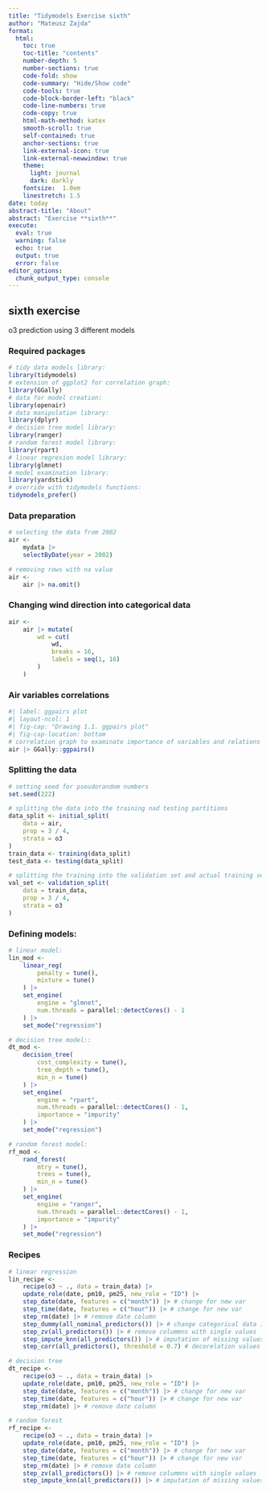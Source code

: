 ```yaml
---
title: "Tidymodels Exercise sixth"
author: "Mateusz Zajda"
format: 
  html:
    toc: true
    toc-title: "contents"
    number-depth: 5
    number-sections: true
    code-fold: show
    code-summary: "Hide/Show code"
    code-tools: true
    code-block-border-left: "black"
    code-line-numbers: true
    code-copy: true
    html-math-method: katex
    smooth-scroll: true
    self-contained: true
    anchor-sections: true
    link-external-icon: true
    link-external-newwindow: true
    theme: 
      light: journal
      dark: darkly
    fontsize:  1.0em
    linestretch: 1.5
date: today
abstract-title: "About"
abstract: "Exercise **sixth**"
execute: 
  eval: true
  warning: false
  echo: true
  output: true
  error: false
editor_options: 
  chunk_output_type: console
---
```


```{=html}
<style type="text/css"> body {text-align: justify} </style>
```
## sixth exercise
o3 prediction using 3 different models

### Required packages
```r
# tidy data models library:
library(tidymodels)
# extension of ggplot2 for correlation graph:
library(GGally)
# data for model creation:
library(openair)
# data manipulation library:
library(dplyr)
# decision tree model library:
library(ranger)
# random forest model library:
library(rpart)
# linear regresion model library:
library(glmnet)
# model examination library:
library(yardstick)
# override with tidymodels functions:
tidymodels_prefer()
```

### Data preparation

```r
# selecting the data from 2002
air <-
    mydata |>
    selectByDate(year = 2002)

# removing rows with na value
air <-
    air |> na.omit()
```

### Changing wind direction into categorical data
```r
air <- 
    air |> mutate(
        wd = cut(
            wd,
            breaks = 16,
            labels = seq(1, 16)
        )
    )
```
### Air variables correlations

```r
#| label: ggpairs plot
#| layout-ncol: 1
#| fig-cap: "Drawing 1.1. ggpairs plot"
#| fig-cap-location: bottom
# correlation graph to examinate importance of variables and relations between them
air |> GGally::ggpairs()
```
### Splitting the data

```r
# setting seed for pseudorandom numbers
set.seed(222)

# splitting the data into the training nad testing partitions
data_split <- initial_split(
    data = air,
    prop = 3 / 4,
    strata = o3
)
train_data <- training(data_split)
test_data <- testing(data_split)

# splitting the training into the validation set and actual training set
val_set <- validation_split(
    data = train_data,
    prop = 3 / 4,
    strata = o3
)
```

### Defining models:

```r
# linear model:
lin_mod <-
    linear_reg(
        penalty = tune(),
        mixture = tune()
    ) |>
    set_engine(
        engine = "glmnet",
        num.threads = parallel::detectCores() - 1
    ) |>
    set_mode("regression")

# decision tree model::
dt_mod <-
    decision_tree(
        cost_complexity = tune(),
        tree_depth = tune(),
        min_n = tune()
    ) |>
    set_engine(
        engine = "rpart",
        num.threads = parallel::detectCores() - 1,
        importance = "impurity"
    ) |>
    set_mode("regression")

# random forest model:
rf_mod <-
    rand_forest(
        mtry = tune(),
        trees = tune(),
        min_n = tune()
    ) |>
    set_engine(
        engine = "ranger",
        num.threads = parallel::detectCores() - 1,
        importance = "impurity"
    ) |>
    set_mode("regression")
```

### Recipes

```r
# linear regression
lin_recipe <-
    recipe(o3 ~ ., data = train_data) |>
    update_role(date, pm10, pm25, new_role = "ID") |>
    step_date(date, features = c("month")) |> # change for new var
    step_time(date, features = c("hour")) |> # change for new var
    step_rm(date) |> # remove date column
    step_dummy(all_nominal_predictors()) |> # change categorical data into the binary 0/1 data
    step_zv(all_predictors()) |> # remove colummns with single values
    step_impute_knn(all_predictors()) |> # imputation of missing values
    step_corr(all_predictors(), threshold = 0.7) # decorelation values

# decision tree
dt_recipe <-
    recipe(o3 ~ ., data = train_data) |>
    update_role(date, pm10, pm25, new_role = "ID") |>
    step_date(date, features = c("month")) |> # change for new var
    step_time(date, features = c("hour")) |> # change for new var
    step_rm(date) |> # remove date column

# random forest
rf_recipe <-
    recipe(o3 ~ ., data = train_data) |>
    update_role(date, pm10, pm25, new_role = "ID") |>
    step_date(date, features = c("month")) |> # change for new var
    step_time(date, features = c("hour")) |> # change for new var
    step_rm(date) |> # remove date column
    step_zv(all_predictors()) |> # remove colummns with single values
    step_impute_knn(all_predictors()) |> # imputation of missing values
```